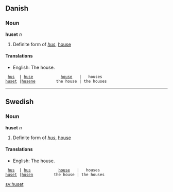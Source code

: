 ==Danish==
===Noun===
'''huset''' ''n''

# Definite form of ''[[hus]]'', [[house]]

====Translations====
*English: The house.

  [[hus]]  | [[huse]]            [[house]]   |   houses
 [[huset]] |[[husene]]         the house | the houses

----

==Swedish==
===Noun===
'''huset''' ''n''

# Definite form of ''[[hus]]'', [[house]]

====Translations====
*English: The house.

  [[hus]]  | [[hus]]            [[house]]   |   houses
 [[huset]] |[[husen]]         the house | the houses

[[sv:huset]]